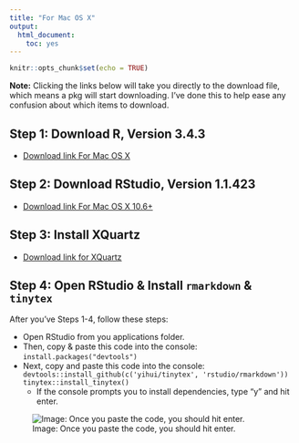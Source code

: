 ```yaml
---
title: "For Mac OS X"
output: 
  html_document: 
    toc: yes
---
```


```r
knitr::opts_chunk$set(echo = TRUE)
```

**Note:** Clicking the links below will take you directly to the download file, which means a pkg will start downloading. I've done this to help ease any confusion about which items to download.

## Step 1: Download R, Version 3.4.3

  * [Download link For Mac OS X](https://cran.rstudio.com/bin/macosx/R-3.4.3.pkg)

## Step 2: Download RStudio, Version 1.1.423

  * [Download link For Mac OS X 10.6+](https://download1.rstudio.org/RStudio-1.1.423.dmg)

## Step 3: Install XQuartz

  * [Download link for XQuartz](https://dl.bintray.com/xquartz/downloads/XQuartz-2.7.11.dmg)

## Step 4: Open RStudio & Install `rmarkdown` & `tinytex` 

After you've Steps 1-4, follow these steps:

* Open RStudio from you applications folder.
* Then, copy & paste this code into the console: ```install.packages("devtools")```
* Next, copy and paste this code into the console: ```devtools::install_github(c('yihui/tinytex', 'rstudio/rmarkdown'))
tinytex::install_tinytex()```
  - If the console prompts you to install dependencies, type "y" and hit enter.

![Image: Once you paste the code, you should hit enter.](images/console.png)


